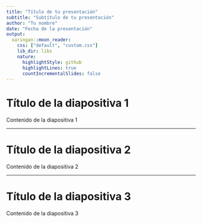 ```yaml
---
title: "Título de tu presentación"
subtitle: "Subtítulo de tu presentación"
author: "Tu nombre"
date: "Fecha de la presentación"
output:
  xaringan::moon_reader:
    css: ["default", "custom.css"]
    lib_dir: libs
    nature:
      highlightStyle: github
      highlightLines: true
      countIncrementalSlides: false
---
```


# Título de la diapositiva 1

Contenido de la diapositiva 1

---

# Título de la diapositiva 2

Contenido de la diapositiva 2

---

# Título de la diapositiva 3

Contenido de la diapositiva 3


